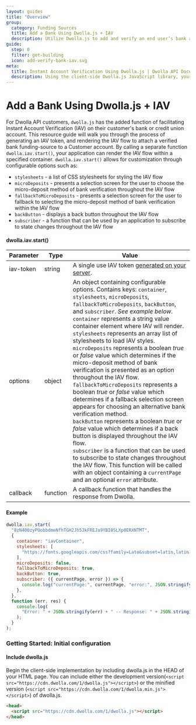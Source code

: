```yaml
---
layout: guides
title: "Overview"
group:
  category: Funding Sources
  title: Add a Bank Using Dwolla.js + IAV
  description: Utilize Dwolla.js to add and verify an end user’s bank account via online banking credentials. Dwolla.js is a JavaScript library used to securely submit tokenized information directly to Dwolla.
guide:
  step: 0
  filter: get-building
  icon: add-verify-bank-iav.svg
meta:
  title: Instant Account Verification Using Dwolla.js | Dwolla API Documentation
  description: Using the client-side Dwolla.js JavaScript library, your application can add and verify a customer's bank account in a matter of seconds.
---
```


# Add a Bank Using Dwolla.js + IAV

For Dwolla API customers, `dwolla.js` has the added function of facilitating Instant Account Verification (IAV) on their customer's bank or credit union account. This resource guide will walk you through the process of generating an IAV token, and rendering the IAV flow to attach a verified bank funding-source to a Customer account. By calling a separate function `dwolla.iav.start()`, your application can render the IAV flow within a specified container. `dwolla.iav.start()` allows for customization through configurable options such as:

- `stylesheets` - a list of CSS stylesheets for styling the IAV flow
- `microDeposits` - presents a selection screen for the user to choose the micro-deposit method of bank verification throughout the IAV flow
- `fallbackToMicroDeposits` - presents a selection screen for the user to fallback to selecting the micro-deposit method of bank verification within the IAV flow
- `backButton` - displays a back button throughout the IAV flow
- `subscriber` - a function that can be used by an application to subscribe to state changes throughout the IAV flow

#### dwolla.iav.start()

| Parameter | Type     | Value                                                                                                                                                                                                                                                                                                                                                                                                                                                                                                                                                                                                                                                                                                                                                                                                                                                                                                                                                                                                                                                                                                           |
| --------- | -------- | --------------------------------------------------------------------------------------------------------------------------------------------------------------------------------------------------------------------------------------------------------------------------------------------------------------------------------------------------------------------------------------------------------------------------------------------------------------------------------------------------------------------------------------------------------------------------------------------------------------------------------------------------------------------------------------------------------------------------------------------------------------------------------------------------------------------------------------------------------------------------------------------------------------------------------------------------------------------------------------------------------------------------------------------------------------------------------------------------------------- |
| iav-token | string   | A single use IAV token [generated on your server](https://developers.dwolla.com/api-reference/funding-sources/create-an-iav-token-for-dwolla-js).                                                                                                                                                                                                                                                                                                                                                                                                                                                                                                                                                                                                                                                                                                                                                                                                                                                                                                                                                               |
| options   | object   | An object containing configurable options. Contains keys: `container`, `stylesheets`, `microDeposits`, `fallbackToMicroDeposits`, `backButton`, and `subscriber`. _See example below_. <br /> `container` represents a string value container element where IAV will render. <br /> `stylesheets` represents an array list of stylesheets to load IAV styles. <br /> `microDeposits` represents a boolean _true_ or _false_ value which determines if the micro-deposit method of bank verification is presented as an option throughout the IAV flow. <br /> `fallbackToMicroDeposits` represents a boolean _true_ or _false_ value which determines if a fallback selection screen appears for choosing an alternative bank verification method. <br /> `backButton` represents a boolean _true_ or _false_ value which determines if a back button is displayed throughout the IAV flow. <br /> `subscriber` is a function that can be used to subscribe to state changes throughout the IAV flow. This function will be called with an object containing a `currentPage` and an optional `error` attribute. |
| callback  | function | A callback function that handles the response from Dwolla.                                                                                                                                                                                                                                                                                                                                                                                                                                                                                                                                                                                                                                                                                                                                                                                                                                                                                                                                                                                                                                                      |

#### Example

```javascript
dwolla.iav.start(
  "8zN400zyPUobbdmeNfhTGH2Jh5JkFREJa9YBI8SLXp0ERXNTMT",
  {
    container: "iavContainer",
    stylesheets: [
      "https://fonts.googleapis.com/css?family=Lato&subset=latin,latin-ext",
    ],
    microDeposits: false,
    fallbackToMicroDeposits: true,
    backButton: true,
    subscriber: ({ currentPage, error }) => {
      console.log("currentPage:", currentPage, "error:", JSON.stringify(error));
    },
  },
  function (err, res) {
    console.log(
      "Error: " + JSON.stringify(err) + " -- Response: " + JSON.stringify(res)
    );
  }
);
```

### Getting Started: Initial configuration

#### Include dwolla.js

Begin the client-side implementation by including dwolla.js in the HEAD of your HTML page. You can include either the development version(`<script src="https://cdn.dwolla.com/1/dwolla.js"></script>`) or the minified version (`<script src="https://cdn.dwolla.com/1/dwolla.min.js"></script>`) of dwolla.js.

```html
<head>
  <script src="https://cdn.dwolla.com/1/dwolla.js"></script>
</head>
```
